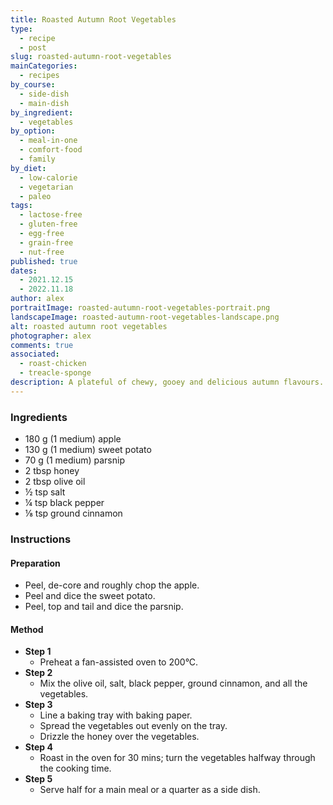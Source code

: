 ```yaml
---
title: Roasted Autumn Root Vegetables
type:
  - recipe
  - post
slug: roasted-autumn-root-vegetables
mainCategories: 
  - recipes
by_course:
  - side-dish
  - main-dish
by_ingredient:
  - vegetables
by_option:
  - meal-in-one
  - comfort-food
  - family
by_diet:
  - low-calorie
  - vegetarian
  - paleo
tags:
  - lactose-free
  - gluten-free
  - egg-free
  - grain-free
  - nut-free
published: true
dates: 
  - 2021.12.15
  - 2022.11.18
author: alex
portraitImage: roasted-autumn-root-vegetables-portrait.png
landscapeImage: roasted-autumn-root-vegetables-landscape.png
alt: roasted autumn root vegetables
photographer: alex
comments: true
associated: 
  - roast-chicken
  - treacle-sponge
description: A plateful of chewy, gooey and delicious autumn flavours. This side dish is a warm, mildly sweet dish of healthy root vegetables.
---
```


<Ingredients>

### Ingredients
    
  - 180 g (1 medium) apple
  - 130 g (1 medium) sweet potato
  - 70 g (1 medium) parsnip
  - 2 tbsp honey
  - 2 tbsp olive oil
  - ½ tsp salt
  - ¼ tsp black pepper
  - ⅛ tsp ground cinnamon

</Ingredients>

<Instructions>

### Instructions

#### Preparation

  - Peel, de-core and roughly chop the apple.
  - Peel and dice the sweet potato.
  - Peel, top and tail and dice the parsnip.

#### Method

  - **Step 1**
    - Preheat a fan-assisted oven to 200°C.
  - **Step 2**
    - Mix the olive oil, salt, black pepper, ground cinnamon, and all the vegetables.
  - **Step 3**
    - Line a baking tray with baking paper.
    - Spread the vegetables out evenly on the tray.
    - Drizzle the honey over the vegetables.
  - **Step 4**
    - Roast in the oven for 30 mins; turn the vegetables halfway through the cooking time.
  - **Step 5**
    - Serve half for a main meal or a quarter as a side dish.

</Instructions>